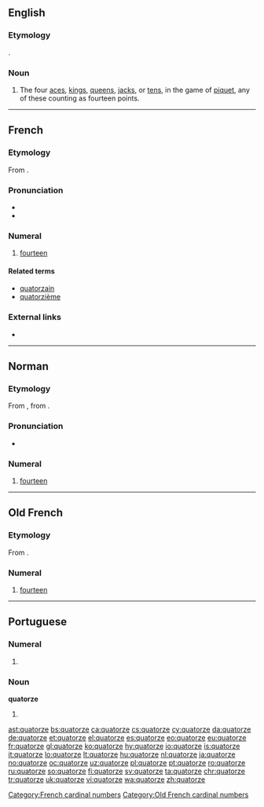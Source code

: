 ==English==

===Etymology===
{{borrowing|fr|lang=en}}.

===Noun===
{{en-noun}}

# {{context|cards|lang=en}} The four [[ace]]s, [[king]]s, [[queen]]s, [[jack]]s, or [[ten]]s, in the game of [[piquet]], any of these counting as fourteen points.

----

==French==
{{cardinalbox|fr|13|14|15|treize|quinze|ord=quatorzième|wplink=Quatorze}}

===Etymology===
From {{etyl|la|fr}} {{term|quattuordecim|lang=la}}.

===Pronunciation===
* {{audio|Fr-quatorze.ogg|audio|lang=fr}}
* {{IPA|lang=fr|/ka.tɔʁz/}}

===Numeral===
{{head|fr|numeral}}

# [[fourteen]]

====Related terms====
* [[quatorzain]]
* [[quatorzième]]

===External links===
* {{R:TLFi}}

[[Category:French cardinal numbers]]

----

==Norman==
{{cardinalbox|nrf|13|14|15|treize|tchinze}}
{{cardinalbox|nrf|13|14|15|treize|tchînze}}
===Etymology===
From {{etyl|fro|nrf}} {{m|fro|quatorze}}, from {{etyl|la|nrf}} {{m|la|quattuordecim}}.

===Pronunciation===
* {{audio|Jer-quatorze.ogg|Audio (Jersey)|lang=nrf}}

===Numeral===
{{head|nrf|numeral}}

# {{label|nrf|Jersey|Guernsey|cardinal}} [[fourteen]]

----

==Old French==

===Etymology===
From {{etyl|la|fro}} {{term|quattuordecim|lang=la}}.

===Numeral===
{{head|fro|numeral}}

# [[fourteen]]

[[Category:Old French cardinal numbers]]

----

==Portuguese==

===Numeral===
{{pt-cardinal}}

# {{alternative form of|catorze|lang=pt}}

===Noun===
'''quatorze''' {{g|m}}

# {{alternative form of|catorze|lang=pt}}

[[ast:quatorze]]
[[bs:quatorze]]
[[ca:quatorze]]
[[cs:quatorze]]
[[cy:quatorze]]
[[da:quatorze]]
[[de:quatorze]]
[[et:quatorze]]
[[el:quatorze]]
[[es:quatorze]]
[[eo:quatorze]]
[[eu:quatorze]]
[[fr:quatorze]]
[[gl:quatorze]]
[[ko:quatorze]]
[[hy:quatorze]]
[[io:quatorze]]
[[is:quatorze]]
[[it:quatorze]]
[[lo:quatorze]]
[[lt:quatorze]]
[[hu:quatorze]]
[[nl:quatorze]]
[[ja:quatorze]]
[[no:quatorze]]
[[oc:quatorze]]
[[uz:quatorze]]
[[pl:quatorze]]
[[pt:quatorze]]
[[ro:quatorze]]
[[ru:quatorze]]
[[so:quatorze]]
[[fi:quatorze]]
[[sv:quatorze]]
[[ta:quatorze]]
[[chr:quatorze]]
[[tr:quatorze]]
[[uk:quatorze]]
[[vi:quatorze]]
[[wa:quatorze]]
[[zh:quatorze]]